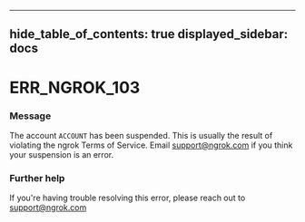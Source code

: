 

---
hide_table_of_contents: true
displayed_sidebar: docs
---


# ERR_NGROK_103

### Message
The account `ACCOUNT` has been suspended.
This is usually the result of violating the ngrok Terms of Service.
Email support@ngrok.com if you think your suspension is an error.

<ErrorDetails error="err_ngrok_103" />



### Further help
If you're having trouble resolving this error, please reach out to [support@ngrok.com](mailto:support@ngrok.com?subject=Help%20with%20ERR_NGROK_103)

